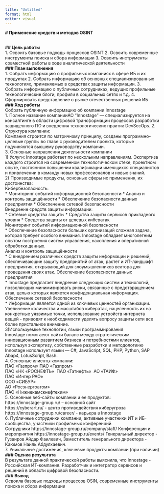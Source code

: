 ---
title: "Untitled"
format: html
editor: visual
---

**\# Применение средств и методов OSINT**

\
**\## Цель работы**\
1. Освоить базовые подходы процессов OSINT
2. Освоить современные инструменты поиска и сбора информации
3. Освоить инструменты совместной работы в ходе аналитической деятельности\
**\### План выполнения**\
1. Собрать информацию о профильных компаниях в сфере ИБ и их продуктах
2. Собрать информацию об основных специализированных технологиях, применяемых в средствах защиты информации.
3. Собрать информацию о публичных сотрудниках, ведущих профильные технологические блоги, профили в социальных сетях и т.д.
4. Сформировать представление о рынке отечественных решений ИБ\
**\### Ход работы**\
Собрать публичную информацию об компании Innostage\
1. Полное название компанииАО "Innostage" --- специализируется на консалтинге в области цифровой трансформации процессов разработки защищенного ПО и внедрения технологических практик DevSecOps.
2. Структура компании:\
Компания строится по матричному принципу, созданы программно-целевые группы во главе с руководителем проекта, которые подчиняются высшему руководству компании.\
3. Основные направления деятельности компании\
1) Услуги: Innostage работает по нескольким направлениям. Экспертиза каждого строится на современном технологическом стеке, проектном опыте, постоянном повышении квалификации имеющихся специалистов и привлечении в команду новых профессионалов и новых знаний.\
2) Производимые продукты, основные сферы их применения, их достоинства:\
Кибербезопасность:\
  * Мониторинг событий информационной безопасности
  * Анализ и контроль защищённости
  * Обеспечение безопасности данных предприятия
  * Обеспечение сетевой безопасности\
Внедрение средств защиты информации:\
  * Сетевые средства защиты
  * Средства защиты сервисов прикладного уровня
  * Средства защиты от целевых кибератак\
Мониторинг событий информационной безопасности\
  * Обеспечение безопасности больших организаций сложная задача, которая требует особого внимания. Innostage обладает многолетним опытом построения систем управления, накопления и оперативной обработки данных.\
Анализ и контроль защищённости\
  * С внедрением различных средств защиты информации и решений, обеспечивающие защиту предприятий от атак, растет и ИТ-ландшафт предприятия, открывающий для злоумышленников вектора для проведения своих атак.
Обеспечение безопасности данных предприятия\
  * Innostage предлагает внедрение следующих систем и технологий, позволяющих минимизировать риски, связанные с предотвращением атак, целью которых является конфиденциальная информация.\
Обеспечение сетевой безопасности\
  * Информация является одной из ключевых ценностей организации. Увеличение количества и масштабов кибератак, нацеленность их на конкретные уязвимые точки, использование устройств интернета вещей - приводят к необходимости уделять вопросу защиты сети все более пристальное внимание.\
3)Используемые технологии, языки программирования\
Innostage помогаеют найти баланс между стратегическим инновационным развитием бизнеса и потребностями клиентов, используя экспертизу, собственные разработки и методологиию\
Innostage использует языки — C#, JavaScript, SQL, PHP, Python, SAP Abap4, LotusScript, Bash.\
4. Основные клиенты компании:\
ПАО «Газпром» ПАО «Газпром»\
ПАО «НК «РОСНЕФТЬ»\  
ПАО «Татнефть»\ 
АО «ТАИФ»\
ПАО «Интер РАО»\
ООО «СИБУР»\
АО «Росэнергоатом»\
ПАО «Нижнекамскнефтехим»\
5. Основные веб-сайты компании и ее продуктов:\
https://innostage-group.ru/ – основной сайт\
https://cyberart.ru/ - центр противодействия киберугроза\
https://innostage-group.ru/career/ - карьера в Innostage\
6. Публичные сотрудники компании, активные участники ИТ и ИБ-сообщества, участники профильных конференций:\
Сотрудники https://innostage-group.ru/company/staff/
Конференции и мероприятия https://innostage-group.ru/events/
Генеральный директор - Гузаиров Айдар Фаилевич, Заместитель генерального директора - Каюмов Наиль Абдулхаевич.\
7. Уникальные достижения, ключевые продукты компании (при наличии)\
**\### Оценка результата**\
В результате данной практической работы выяснила, что Innostage - Российская ИТ-компания. Разработчик и интегратор сервисов и решений в области цифровой безопасности.\
**\### Вывод**\
Освоила базовые подходы процессов OSIN, современные инструменты поиска и сбора информации



